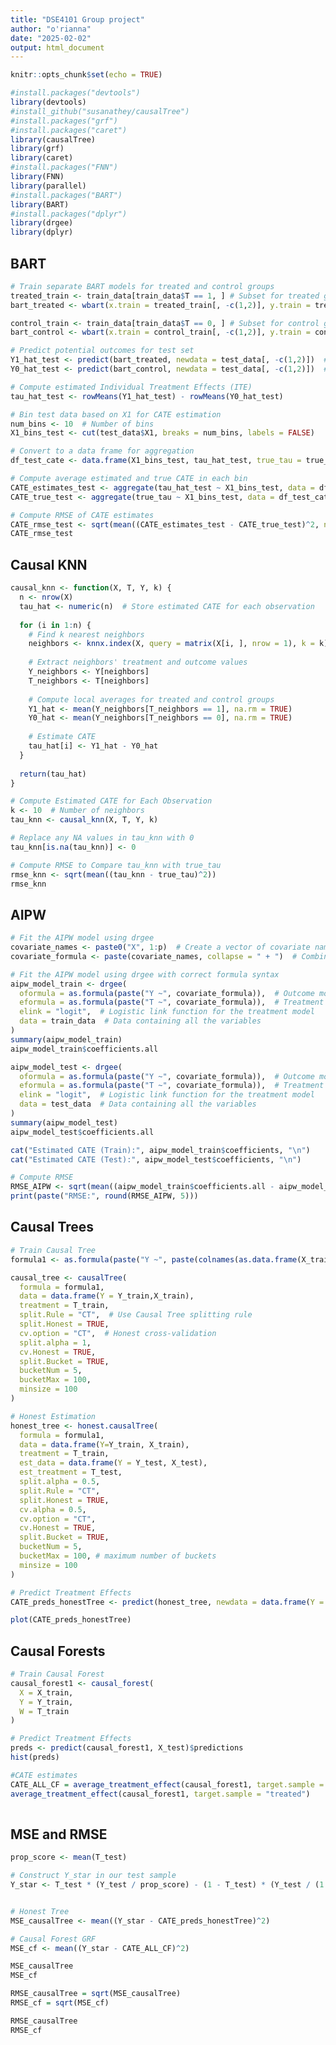 ---
title: "DSE4101 Group project"
author: "o'rianna"
date: "2025-02-02"
output: html_document
---

```{r setup, include=FALSE}
knitr::opts_chunk$set(echo = TRUE)
```

```{r}
#install.packages("devtools")
library(devtools) 
#install_github("susanathey/causalTree")
#install.packages("grf")
#install.packages("caret")
library(causalTree) 
library(grf)
library(caret)
#install.packages("FNN")
library(FNN)
library(parallel)
#install.packages("BART") 
library(BART)
#install.packages("dplyr")
library(drgee)
library(dplyr)
```

## BART

```{r}

# Train separate BART models for treated and control groups
treated_train <- train_data[train_data$T == 1, ] # Subset for treated group (T = 1)
bart_treated <- wbart(x.train = treated_train[, -c(1,2)], y.train = treated_train$Y) # Train BART on treated group

control_train <- train_data[train_data$T == 0, ] # Subset for control group (T = 0)
bart_control <- wbart(x.train = control_train[, -c(1,2)], y.train = control_train$Y) # Train BART on control group

# Predict potential outcomes for test set
Y1_hat_test <- predict(bart_treated, newdata = test_data[, -c(1,2)])  # Predicted Y if treated
Y0_hat_test <- predict(bart_control, newdata = test_data[, -c(1,2)])  # Predicted Y if control

# Compute estimated Individual Treatment Effects (ITE)
tau_hat_test <- rowMeans(Y1_hat_test) - rowMeans(Y0_hat_test)

# Bin test data based on X1 for CATE estimation
num_bins <- 10  # Number of bins
X1_bins_test <- cut(test_data$X1, breaks = num_bins, labels = FALSE)

# Convert to a data frame for aggregation
df_test_cate <- data.frame(X1_bins_test, tau_hat_test, true_tau = true_tau[-train_i])

# Compute average estimated and true CATE in each bin
CATE_estimates_test <- aggregate(tau_hat_test ~ X1_bins_test, data = df_test_cate, FUN = mean)$tau_hat_test
CATE_true_test <- aggregate(true_tau ~ X1_bins_test, data = df_test_cate, FUN = mean)$true_tau

# Compute RMSE of CATE estimates
CATE_rmse_test <- sqrt(mean((CATE_estimates_test - CATE_true_test)^2, na.rm = TRUE))
CATE_rmse_test
```


## Causal KNN

```{r}
causal_knn <- function(X, T, Y, k) {
  n <- nrow(X)
  tau_hat <- numeric(n)  # Store estimated CATE for each observation
  
  for (i in 1:n) {
    # Find k nearest neighbors
    neighbors <- knnx.index(X, query = matrix(X[i, ], nrow = 1), k = k)
    
    # Extract neighbors' treatment and outcome values
    Y_neighbors <- Y[neighbors]
    T_neighbors <- T[neighbors]
    
    # Compute local averages for treated and control groups
    Y1_hat <- mean(Y_neighbors[T_neighbors == 1], na.rm = TRUE)
    Y0_hat <- mean(Y_neighbors[T_neighbors == 0], na.rm = TRUE)
    
    # Estimate CATE
    tau_hat[i] <- Y1_hat - Y0_hat
  }
  
  return(tau_hat)
}

# Compute Estimated CATE for Each Observation
k <- 10  # Number of neighbors
tau_knn <- causal_knn(X, T, Y, k)

# Replace any NA values in tau_knn with 0
tau_knn[is.na(tau_knn)] <- 0

# Compute RMSE to Compare tau_knn with true_tau
rmse_knn <- sqrt(mean((tau_knn - true_tau)^2))
rmse_knn
```

## AIPW
```{r}
# Fit the AIPW model using drgee
covariate_names <- paste0("X", 1:p)  # Create a vector of covariate names, X1, X2, ..., Xp
covariate_formula <- paste(covariate_names, collapse = " + ")  # Combine names into a formula string

# Fit the AIPW model using drgee with correct formula syntax
aipw_model_train <- drgee(
  oformula = as.formula(paste("Y ~", covariate_formula)),  # Outcome model with covariates
  eformula = as.formula(paste("T ~", covariate_formula)),  # Treatment model with covariates
  elink = "logit",  # Logistic link function for the treatment model
  data = train_data  # Data containing all the variables
)
summary(aipw_model_train)
aipw_model_train$coefficients.all

aipw_model_test <- drgee(
  oformula = as.formula(paste("Y ~", covariate_formula)),  # Outcome model with covariates
  eformula = as.formula(paste("T ~", covariate_formula)),  # Treatment model with covariates
  elink = "logit",  # Logistic link function for the treatment model
  data = test_data  # Data containing all the variables
)
summary(aipw_model_test)
aipw_model_test$coefficients.all

cat("Estimated CATE (Train):", aipw_model_train$coefficients, "\n")
cat("Estimated CATE (Test):", aipw_model_test$coefficients, "\n")

# Compute RMSE
RMSE_AIPW <- sqrt(mean((aipw_model_train$coefficients.all - aipw_model_test$coefficients.all)^2, na.rm = TRUE))
print(paste("RMSE:", round(RMSE_AIPW, 5)))
```

## Causal Trees

```{r}
# Train Causal Tree
formula1 <- as.formula(paste("Y ~", paste(colnames(as.data.frame(X_train)), collapse = ' + ')))

causal_tree <- causalTree(
  formula = formula1,
  data = data.frame(Y = Y_train,X_train),
  treatment = T_train,
  split.Rule = "CT",  # Use Causal Tree splitting rule
  split.Honest = TRUE,
  cv.option = "CT",  # Honest cross-validation
  split.alpha = 1, 
  cv.Honest = TRUE,
  split.Bucket = TRUE,
  bucketNum = 5,
  bucketMax = 100,
  minsize = 100
)

# Honest Estimation
honest_tree <- honest.causalTree(
  formula = formula1,
  data = data.frame(Y=Y_train, X_train),
  treatment = T_train,
  est_data = data.frame(Y = Y_test, X_test),
  est_treatment = T_test,  
  split.alpha = 0.5,
  split.Rule = "CT",
  split.Honest = TRUE,
  cv.alpha = 0.5,
  cv.option = "CT",
  cv.Honest = TRUE,
  split.Bucket = TRUE,
  bucketNum = 5,
  bucketMax = 100, # maximum number of buckets
  minsize = 100
)

# Predict Treatment Effects
CATE_preds_honestTree <- predict(honest_tree, newdata = data.frame(Y = Y_test, X_test), type = "vector")

plot(CATE_preds_honestTree)
```


## Causal Forests

```{r}
# Train Causal Forest
causal_forest1 <- causal_forest(
  X = X_train, 
  Y = Y_train, 
  W = T_train
)

# Predict Treatment Effects
preds <- predict(causal_forest1, X_test)$predictions
hist(preds)

#CATE estimates
CATE_ALL_CF = average_treatment_effect(causal_forest1, target.sample = "all")
average_treatment_effect(causal_forest1, target.sample = "treated")
                                     

```

## MSE and RMSE

```{r}
prop_score <- mean(T_test)

# Construct Y_star in our test sample
Y_star <- T_test * (Y_test / prop_score) - (1 - T_test) * (Y_test / (1 - prop_score))


# Honest Tree
MSE_causalTree <- mean((Y_star - CATE_preds_honestTree)^2)

# Causal Forest GRF
MSE_cf <- mean((Y_star - CATE_ALL_CF)^2)

MSE_causalTree
MSE_cf

RMSE_causalTree = sqrt(MSE_causalTree)
RMSE_cf = sqrt(MSE_cf)

RMSE_causalTree
RMSE_cf
```



